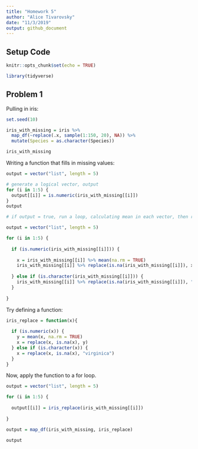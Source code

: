 ```yaml
---
title: "Homework 5"
author: "Alice Tivarovsky"
date: "11/3/2019"
output: github_document
---
```


## Setup Code

```r
knitr::opts_chunk$set(echo = TRUE)

library(tidyverse)

```

## Problem 1

Pulling in iris: 

```r
set.seed(10)

iris_with_missing = iris %>% 
  map_df(~replace(.x, sample(1:150, 20), NA)) %>%
  mutate(Species = as.character(Species))

iris_with_missing
```

Writing a function that fills in missing values:


```r
output = vector("list", length = 5)

# generate a logical vector, output
for (i in 1:5) {
  output[[i]] = is.numeric(iris_with_missing[[i]])
}
output

# if output = true, run a loop, calculating mean in each vector, then replacing blanks with the mean 

```


```r
output = vector("list", length = 5)

for (i in 1:5) {
  
  if (is.numeric(iris_with_missing[[i]])) {
    
    x = iris_with_missing[[i]] %>% mean(na.rm = TRUE)
    iris_with_missing[[i]] %>% replace(is.na(iris_with_missing[[i]]), x)
    
  } else if (is.character(iris_with_missing[[i]])) {
    iris_with_missing[[i]] %>% replace(is.na(iris_with_missing[[i]]), "virginica")
  }
  
}

```

Try defining a function: 

```r

iris_replace = function(x){
  
  if (is.numeric(x)) {
    y = mean(x, na.rm = TRUE)
    x = replace(x, is.na(x), y)
  } else if (is.character(x)) {
    x = replace(x, is.na(x), "virginica")
  }
}

```

Now, apply the function to a for loop.

```r
output = vector("list", length = 5)

for (i in 1:5) {
  
  output[[i]] = iris_replace(iris_with_missing[[i]])
  
}

output = map_df(iris_with_missing, iris_replace)

output
```





